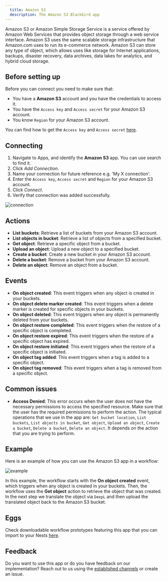 ```yaml
---
  title: Amazon S3
  description: The Amazon S3 Blackbird app
---
```


<LinkCard title="View on Github" target="_blank" href="https://github.com/bb-io/AmazonS3" icon="github" />

Amazon S3 or Amazon Simple Storage Service is a service offered by Amazon Web Services that provides object storage through a web service interface. Amazon S3 uses the same scalable storage infrastructure that Amazon.com uses to run its e-commerce network. Amazon S3 can store any type of object, which allows uses like storage for Internet applications, backups, disaster recovery, data archives, data lakes for analytics, and hybrid cloud storage.

## Before setting up

Before you can connect you need to make sure that:

- You have a **Amazon S3** account and you have the credentials to access it.
- You have the `Access key` and `Access secret` for your Amazon S3 account.
- You know `Region` for your Amazon S3 account.

You can find how to get the `Access key` and `Access secret` [here](https://support.promax.com/knowledge/amazon-s3).

## Connecting

1. Navigate to Apps, and identify the **Amazon S3** app. You can use search to find it.
2. Click _Add Connection_.
3. Name your connection for future reference e.g. 'My X connection'.
4. Enter the `Access key`, `Access secret` and `Region` for your Amazon S3 account.
5. Click _Connect_.
6. Verify that connection was added successfully.

![connection](https://raw.githubusercontent.com/bb-io/AmazonS3/main/image/README/connection.png)

## Actions

- **List buckets**: Retrieve a list of buckets from your Amazon S3 account. 
- **List objects in bucket**: Retrieve a list of objects from a specified bucket. 
- **Get object**: Retrieve a specific object from a bucket.
- **Upload an object**: Upload a new object to a specified bucket.
- **Create a bucket**: Create a new bucket in your Amazon S3 account.
- **Delete a bucket**: Remove a bucket from your Amazon S3 account.
- **Delete an object**: Remove an object from a bucket.

## Events

- **On object created**: This event triggers when any object is created in your buckets.
- **On object delete marker created**: This event triggers when a delete marker is created for specific objects in your buckets.
- **On object deleted**: This event triggers when any object is permanently deleted from your buckets.
- **On object restore completed**: This event triggers when the restore of a specific object is completed.
- **On object restore expired**: This event triggers when the restore of a specific object has expired.
- **On object restore initiated**: This event triggers when the restore of a specific object is initiated.
- **On object tag added**: This event triggers when a tag is added to a specific object.
- **On object tag removed**: This event triggers when a tag is removed from a specific object.

## Common issues

- **Access Denied**: This error occurs when the user does not have the necessary permissions to access the specified resource. Make sure that the user has the required permissions to perform the action. The typical operations that we use in the app are: `Get bucket location`, `List buckets`, `List objects in bucket`, `Get object`, `Upload an object`, `Create a bucket`, `Delete a bucket`, `Delete an object`. It depends on the action that you are trying to perform.

## Example

Here is an example of how you can use the Amazon S3 app in a workflow:

![example](https://raw.githubusercontent.com/bb-io/AmazonS3/main/image/README/example.png)

In this example, the workflow starts with the **On object created** event, which triggers when any object is created in your buckets. Then, the workflow uses the **Get object** action to retrieve the object that was created. In the next step we translate the object via `DeepL` and then upload the translated object back to the Amazon S3 bucket.

## Eggs

Check downloadable workflow prototypes featuring this app that you can import to your Nests [here](https://docs.blackbird.io/eggs/storage-to-mt/). 

## Feedback

Do you want to use this app or do you have feedback on our implementation? Reach out to us using the [established channels](https://www.blackbird.io/) or create an issue.

